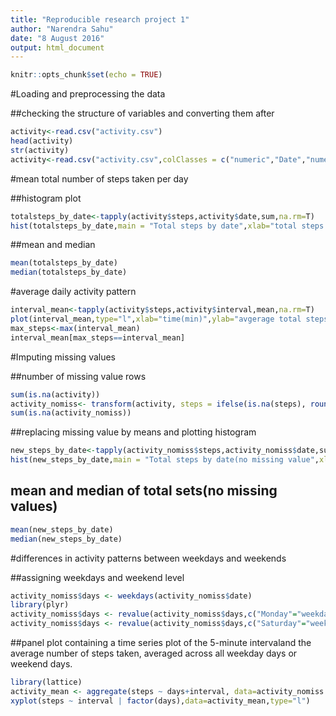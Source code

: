 ```yaml
---
title: "Reproducible research project 1"
author: "Narendra Sahu"
date: "8 August 2016"
output: html_document
---
```


```r
knitr::opts_chunk$set(echo = TRUE)
```

#Loading and preprocessing the data

##checking the structure of variables and converting them after
```r
activity<-read.csv("activity.csv")
head(activity)
str(activity)
activity<-read.csv("activity.csv",colClasses = c("numeric","Date","numeric"))
```

#mean total number of steps taken per day

##histogram plot
```r
totalsteps_by_date<-tapply(activity$steps,activity$date,sum,na.rm=T)
hist(totalsteps_by_date,main = "Total steps by date",xlab="total steps by date",breaks = 10,col="red")
```
##mean and median
```r
mean(totalsteps_by_date)
median(totalsteps_by_date)
```

#average daily activity pattern

```r
interval_mean<-tapply(activity$steps,activity$interval,mean,na.rm=T)
plot(interval_mean,type="l",xlab="time(min)",ylab="avgerage total steps",main="average total steps")
max_steps<-max(interval_mean)
interval_mean[max_steps==interval_mean]
```

#Imputing missing values

##number of missing value rows
```r
sum(is.na(activity))
activity_nomiss<- transform(activity, steps = ifelse(is.na(steps), round(mean(steps, na.rm=TRUE)), steps))
sum(is.na(activity_nomiss))
```

##replacing missing value by means and plotting histogram
```r
new_steps_by_date<-tapply(activity_nomiss$steps,activity_nomiss$date,sum)
hist(new_steps_by_date,main = "Total steps by date(no missing value",xlab="total steps by date",breaks = 10,col="red")
```

## mean and median of total sets(no missing values)
```r
mean(new_steps_by_date)
median(new_steps_by_date)
```

#differences in activity patterns between weekdays and weekends

##assigning weekdays and weekend level
```r
activity_nomiss$days <- weekdays(activity_nomiss$date)
library(plyr)
activity_nomiss$days <- revalue(activity_nomiss$days,c("Monday"="weekday","Tuesday"="weekday","Wednesday"="weekday","Thursday"="weekday","Friday"="weekday"))
activity_nomiss$days <- revalue(activity_nomiss$days,c("Saturday"="weekend","Sunday"="weekend"))
```

##panel plot containing a time series plot of the 5-minute intervaland the average number of steps taken, averaged across all weekday days or weekend days.
```r
library(lattice)
activity_mean <- aggregate(steps ~ days+interval, data=activity_nomiss , FUN=mean)
xyplot(steps ~ interval | factor(days),data=activity_mean,type="l")
```

